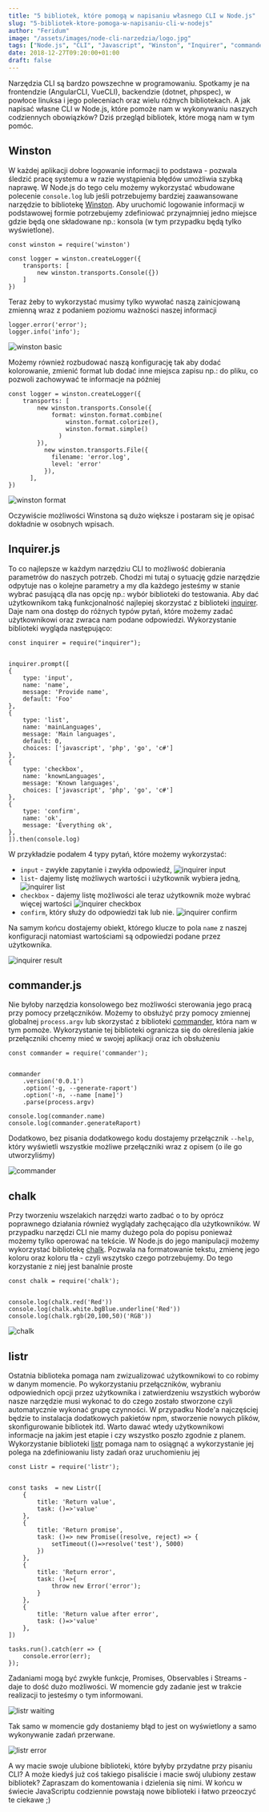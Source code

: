 ```yaml
---
title: "5 bibliotek, które pomogą w napisaniu własnego CLI w Node.js"
slug: "5-bibliotek-ktore-pomoga-w-napisaniu-cli-w-nodejs"
author: "Feridum"
image: "/assets/images/node-cli-narzedzia/logo.jpg"
tags: ["Node.js", "CLI", "Javascript", "Winston", "Inquirer", "commander", "chalk", "listr"]
date: 2018-12-27T09:20:00+01:00
draft: false
---
```


Narzędzia CLI są bardzo powszechne w programowaniu. Spotkamy je na frontendzie (AngularCLI, VueCLI), backendzie (dotnet, phpspec), w powłoce linuksa i jego poleceniach oraz wielu różnych bibliotekach. A jak napisać własne CLI w Node.js, które pomoże nam w wykonywaniu naszych codziennych obowiązków? Dziś przegląd bibliotek, które mogą nam w tym pomóc.



## Winston
W każdej aplikacji dobre logowanie informacji to podstawa - pozwala śledzić pracę systemu a w razie wystąpienia błędów umożliwia szybką naprawę. W Node.js do tego celu możemy wykorzystać wbudowane polecenie `console.log` lub jeśli potrzebujemy bardziej zaawansowane narzędzie to bibliotekę [Winston](https://github.com/winstonjs/winston). Aby uruchomić logowanie informacji w podstawowej formie potrzebujemy zdefiniować przynajmniej jedno miejsce gdzie będą one składowane np.: konsola (w tym przypadku będą tylko wyświetlone).
```
const winston = require('winston')

const logger = winston.createLogger({
    transports: [
        new winston.transports.Console({})
    ]
})
```

Teraz żeby to wykorzystać musimy tylko wywołać naszą zainicjowaną zmienną wraz z podaniem poziomu ważności naszej informacji


```
logger.error('error');
logger.info('info');

```
![winston basic](/assets/images/node-cli-narzedzia/winston-basic.png)

Możemy również rozbudować naszą konfigurację tak aby dodać kolorowanie, zmienić format lub dodać inne miejsca zapisu np.: do pliku, co pozwoli zachowywać te informacje na później
```
const logger = winston.createLogger({
    transports: [
        new winston.transports.Console({
            format: winston.format.combine(
                winston.format.colorize(),
                winston.format.simple()
              )
        }),
          new winston.transports.File({
            filename: 'error.log',
            level: 'error'
          }),
      ],
})
```
![winston format](/assets/images/node-cli-narzedzia/winston-format.png)

Oczywiście możliwości Winstona są dużo większe i postaram się je opisać dokładnie w osobnych wpisach.
  
## Inquirer.js
To co najlepsze w każdym narzędziu CLI to możliwość dobierania parametrów do naszych potrzeb. Chodzi mi tutaj o sytuację gdzie narzędzie odpytuje nas o kolejne parametry a my dla każdego jesteśmy w stanie wybrać pasującą dla nas opcję np.: wybór biblioteki do testowania. Aby dać użytkownikom taką funkcjonalność najlepiej skorzystać z biblioteki [inquirer](https://github.com/SBoudrias/Inquirer.js). Daje nam ona dostęp do różnych typów pytań, które możemy zadać użytkownikowi oraz zwraca nam podane odpowiedzi. Wykorzystanie biblioteki wygląda następująco: 

```
const inquirer = require("inquirer");


inquirer.prompt([
{
    type: 'input',
    name: 'name',
    message: 'Provide name',
    default: 'Foo'
},
{
    type: 'list',
    name: 'mainLanguages',
    message: 'Main languages',
    default: 0,
    choices: ['javascript', 'php', 'go', 'c#']
},
{
    type: 'checkbox',
    name: 'knownLanguages',
    message: 'Known languages',
    choices: ['javascript', 'php', 'go', 'c#']
},
{
    type: 'confirm',
    name: 'ok',
    message: 'Everything ok',
},
]).then(console.log)
```

W przykładzie podałem 4 typy pytań, które możemy wykorzystać:

 - `input` - zwykłe zapytanie i zwykła odpowiedź, 
 ![inquirer input](/assets/images/node-cli-narzedzia/inquirer-input.png)
 - `list`- dajemy listę możliwych wartości i użytkownik wybiera jedną, 
 ![inquirer list](/assets/images/node-cli-narzedzia/inquirer-list.png)
 - `checkbox` - dajemy listę możliwości ale teraz użytkownik może wybrać więcej wartości 
 ![inquirer checkbox](/assets/images/node-cli-narzedzia/inquirer-checkbox.png)
 - `confirm`, który służy do odpowiedzi tak lub nie.
![inquirer confirm](/assets/images/node-cli-narzedzia/inquirer-confirm.png)

Na samym końcu dostajemy obiekt, którego klucze to pola `name` z naszej konfiguracji natomiast wartościami są odpowiedzi podane przez użytkownika.

![inquirer result](/assets/images/node-cli-narzedzia/inquirer-result.png)

## commander.js
Nie byłoby narzędzia konsolowego bez możliwości sterowania jego pracą przy pomocy przełączników. Możemy to obsłużyć przy pomocy zmiennej globalnej `process.argv` lub skorzystać z biblioteki [commander](https://github.com/tj/commander.js), która nam w tym pomoże.  Wykorzystanie tej biblioteki ogranicza się do określenia jakie przełączniki chcemy mieć w swojej aplikacji oraz ich obsłużeniu 

```
const commander = require('commander');


commander
    .version('0.0.1')
    .option('-g, --generate-raport')
    .option('-n, --name [name]')
    .parse(process.argv)

console.log(commander.name)
console.log(commander.generateRaport)
```

Dodatkowo, bez pisania dodatkowego kodu dostajemy przełącznik `--help`, który wyświetli wszystkie możliwe przełączniki wraz z opisem (o ile go utworzyliśmy)

![commander](/assets/images/node-cli-narzedzia/commander.png)

## chalk
Przy tworzeniu wszelakich narzędzi warto zadbać o to by oprócz poprawnego działania również wyglądały zachęcająco dla użytkowników. W przypadku narzędzi CLI nie mamy dużego pola do popisu ponieważ możemy tylko operować na tekście. W Node.js do jego manipulacji możemy wykorzystać bibliotekę [chalk](https://github.com/chalk/chalk). Pozwala na formatowanie tekstu, zmienę jego koloru oraz koloru tła - czyli wszytsko czego potrzebujemy. Do tego korzystanie z niej jest banalnie proste

```
const chalk = require('chalk');


console.log(chalk.red('Red'))
console.log(chalk.white.bgBlue.underline('Red'))
console.log(chalk.rgb(20,100,50)('RGB'))
```

![chalk](/assets/images/node-cli-narzedzia/chalk.png)

## listr

Ostatnia biblioteka pomaga nam zwizualizować użytkownikowi to co robimy w danym momencie. Po wykorzystaniu przełączników, wybraniu odpowiednich opcji przez użytkownika i zatwierdzeniu wszystkich wyborów nasze narzędzie musi wykonać to do czego zostało stworzone czyli automatycznie wykonać grupę czynności. W przypadku Node'a najczęściej będzie to instalacja dodatkowych pakietów npm, stworzenie nowych plików, skonfigurowanie bibliotek itd. Warto dawać wtedy użytkownikowi informacje na jakim jest etapie i czy wszystko poszło zgodnie z planem. Wykorzystanie biblioteki [listr](https://github.com/SamVerschueren/listr) pomaga nam to osiągnąć a wykorzystanie jej polega na zdefiniowaniu listy zadań oraz uruchomieniu jej

```
const Listr = require('listr');


const tasks  = new Listr([
    {
        title: 'Return value',
        task: ()=>'value'
    },
    {
        title: 'Return promise',
        task: ()=> new Promise((resolve, reject) => {
            setTimeout(()=>resolve('test'), 5000)
        })
    },
    {
        title: 'Return error',
        task: ()=>{
            throw new Error('error');
        }
    },
    {
        title: 'Return value after error',
        task: ()=>'value'
    },
])

tasks.run().catch(err => {
	console.error(err);
});
```

Zadaniami mogą być zwykłe funkcje, Promises, Observables i Streams - daje to dość dużo możliwości. W momencie gdy zadanie jest w trakcie realizacji to jesteśmy o tym informowani.

![listr waiting](/assets/images/node-cli-narzedzia/listr-waiting.png)

Tak samo w momencie gdy dostaniemy błąd to jest on wyświetlony a samo wykonywanie zadań przerwane.

![listr error](/assets/images/node-cli-narzedzia/listr-error.png)

A wy macie swoje ulubione biblioteki, które byłyby przydatne przy pisaniu CLI? A może kiedyś już coś takiego pisaliście i macie swój ulubiony zestaw bibliotek? Zapraszam do komentowania i dzielenia się nimi. W końcu w świecie JavaScriptu codziennie powstają nowe biblioteki i łatwo przeoczyć te ciekawe ;) 